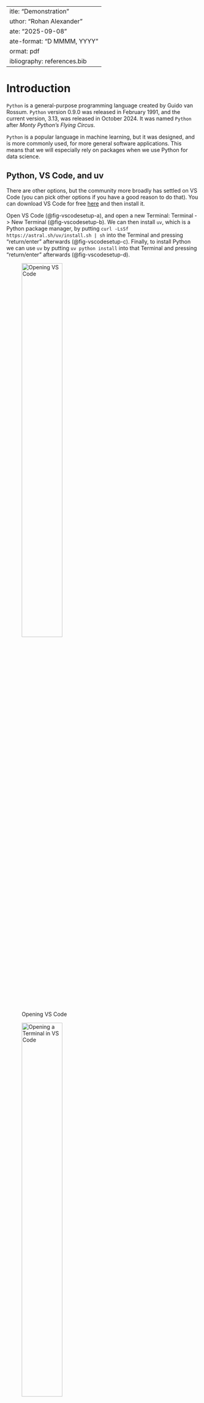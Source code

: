  ---
title: "Demonstration"
author: "Rohan Alexander"
date: "2025-09-08"
date-format: "D MMMM, YYYY"
format: pdf
bibliography: references.bib
---

# Introduction

`Python` is a general-purpose programming language created by Guido van Rossum. `Python` version 0.9.0 was released in February 1991, and the current version, 3.13, was released in October 2024. It was named `Python` after *Monty Python's Flying Circus*. 

`Python` is a popular language in machine learning, but it was designed, and is more commonly used, for more general software applications. This means that we will especially rely on packages when we use Python for data science. 

## Python, VS Code, and uv

There are other options, but the community more broadly has settled on VS Code (you can pick other options if you have a good reason to do that). You can download VS Code for free [here](https://code.visualstudio.com) and then install it.

Open VS Code (@fig-vscodesetup-a), and open a new Terminal: Terminal -> New Terminal (@fig-vscodesetup-b). We can then install `uv`, which is a Python package manager, by putting `curl -LsSf https://astral.sh/uv/install.sh | sh`  into the Terminal and pressing "return/enter" afterwards (@fig-vscodesetup-c). Finally, to install Python we can use `uv` by putting `uv python install` into that Terminal and pressing "return/enter" afterwards (@fig-vscodesetup-d).

::: {#fig-vscodesetup layout-ncol="1"}
![Opening VS Code](B-VS_Code-1.png){#fig-vscodesetup-a width="50%"}

![Opening a Terminal in VS Code](B-VS_Code-2.png){#fig-vscodesetup-b width="50%"}

![Install uv](B-VS_Code-3.png){#fig-vscodesetup-c width="50%"}

![Install Python](B-VS_Code-4.png){#fig-vscodesetup-d width="50%"}

Opening VS Code and a new terminal and then installing uv and Python
:::

# Project set-up

We are going to get started with an example that downloads some data from Open Data Toronto. To start, we need to create a project, which will allow all our code to be self-contained. 

Open VS Code and open a new Terminal: "Terminal" -> "New Terminal". Then use Unix shell commands to navigate to where you want to create your folder. For instance, use `ls` to list all the folders in the current directory, then move to one using `cd` and then the name of the folder. If you need to go back one level then use `..`. 

Once you are happy with where you are going to create this new folder, we can use `uv init` in the Terminal to do this, pressing "return/enter" afterwards (`cd` then moves to the new folder "shelter_usage").

```bash
#| eval: false
#| echo: true

uv init week_1
cd week_1
```

By default, there will be a script in the example folder. We want to use `uv run` to run that script, which will then create an project environment for us.

```bash
#| eval: false
#| echo: true

uv run hello.py
```

A project environment is specific to that project. We will use the package `numpy` to simulate data. We need to add this package to our environment with `uv add`.

```bash
#| eval: false
#| echo: true

uv add numpy
```

We can then modify `hello.py` to use `numpy` to simulate from the Normal distribution.

```python
#| eval: false
#| echo: true
#| warning: false
#| message: false

import numpy as np

def main():
    np.random.seed(853)

    mu, sigma = 0, 1
    sample_sizes = [10, 100, 1000, 10000]
    differences = []

    for size in sample_sizes:
        sample = np.random.normal(mu, sigma, size)
        sample_mean = np.mean(sample)
        diff = abs(mu - sample_mean)
        differences.append(diff)
        print(f"Sample size: {size}")
        print(f"  Difference between sample and population mean: {round(diff, 3)}")
        
if __name__ == "__main__":
    main()
```

After we have modified and saved `hello.py` we can run it with `uv run` in exactly the same way as before.

At this point we should close VS Code. We want to re-open it to make sure that our project environment is working as it needs to. In VS Code, a project is a self-contained folder. You can open a folder with "File" -> "Open Folder..." and then select the relevant folder, in this case "week_1". You should then be able to re-run `uv run hello.py` and it should work.

# Simulate

We would like to more thoroughly simulate the dataset that we are interested in. We will use `polars` to provide a dataframe to store our simulated results, so we should add this to our environment with `uv add`.

```bash
#| eval: false
#| echo: true

uv add polars
```

Create a new Python file called `00-simulate_data.py`. 

```python
#| eval: false
#| echo: true
#| warning: false
#| message: false

#### Preamble ####
# Purpose: Simulates a dataset of daily shelter usage
# Author: Rohan Alexander
# Date: 8 September 2025
# Contact: rohan.alexander@utoronto.ca
# License: MIT
# Pre-requisites:
# - Add `polars`: uv add polars
# - Add `numpy`: uv add numpy
# - Add `datetime`: uv add datetime


#### Workspace setup ####
import polars as pl
import numpy as np
from datetime import date

rng = np.random.default_rng(seed=853)


#### Simulate data ####
# Simulate 10 shelters and some set capacity
shelters_df = pl.DataFrame(
    {
        "Shelters": [f"Shelter {i}" for i in range(1, 11)],
        "Capacity": rng.integers(low=10, high=100, size=10),
    }
)

# Create data frame of dates
dates = pl.date_range(
    start=date(2024, 1, 1), end=date(2024, 12, 31), interval="1d", eager=True
).alias("Dates")

# Convert dates into a data frame
dates_df = pl.DataFrame(dates)

# Combine dates and shelters
data = dates_df.join(shelters_df, how="cross")

# Add usage as a Poisson draw
poisson_draw = rng.poisson(lam=data["Capacity"])
usage = np.minimum(poisson_draw, data["Capacity"])

data = data.with_columns([pl.Series("Usage", usage)])

data.write_parquet("simulated_data.parquet")
```

We can then import our simulated dataset.

```python
#| eval: false
#| echo: true
#| warning: false
#| message: false

import polars as pl

df = pl.read_parquet("simulated_data.parquet")

print(df.head(5))
```


# Acquire

Use this source: https://open.toronto.ca/dataset/daily-shelter-overnight-service-occupancy-capacity/


```python
#| eval: false
#| echo: true
#| warning: false
#| message: false

import polars as pl

# URL of the CSV file
url = "https://ckan0.cf.opendata.inter.prod-toronto.ca/dataset/21c83b32-d5a8-4106-a54f-010dbe49f6f2/resource/ffd20867-6e3c-4074-8427-d63810edf231/download/Daily%20shelter%20overnight%20occupancy.csv"

# Read the CSV file into a Polars DataFrame
df = pl.read_csv(url)

# Save the raw data
df.write_parquet("shelter_usage.parquet")
```


We are likely only interested in a few columns and only rows where there are data.

```python
#| eval: false
#| echo: true
#| warning: false
#| message: false

import polars as pl

df = pl.read_parquet("shelter_usage.parquet")

# Select specific columns
selected_columns = ["OCCUPANCY_DATE", "SHELTER_ID", "OCCUPIED_BEDS", "CAPACITY_ACTUAL_BED"]

selected_df = df.select(selected_columns)

# Filter to only rows that have data
filtered_df = selected_df.filter(df["OCCUPIED_BEDS"].is_not_null())

print(filtered_df.head())

renamed_df = filtered_df.rename({"OCCUPANCY_DATE": "date",
                                 "SHELTER_ID": "Shelters",
                                 "CAPACITY_ACTUAL_BED": "Capacity",
                                 "OCCUPIED_BEDS": "Usage"
                                 })

print(renamed_df.head())

renamed_df.write_parquet("cleaned_shelter_usage.parquet")
```

# Explore

Manipulate the data into a summary table.

```python
#| eval: false
#| echo: true
#| warning: false
#| message: false

import polars as pl

df = pl.read_parquet("cleaned_shelter_usage.parquet")

# Convert the date column to datetime and rename it for clarity
df = df.with_columns(pl.col("date").str.strptime(pl.Date, "%Y-%m-%d").alias("date"))

# Group by "Dates" and calculate total "Capacity" and "Usage"
aggregated_df = (
    df.group_by("date")
    .agg([
        pl.col("Capacity").sum().alias("Total_Capacity"),
        pl.col("Usage").sum().alias("Total_Usage")
    ])
    .sort("date")  # Sort the results by date
)

# Display the aggregated DataFrame
print(aggregated_df)
```

